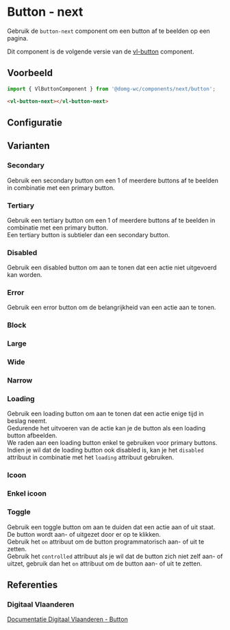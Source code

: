
# Button - next

<CustomDocMetaData id="components-next-button" />

Gebruik de `button-next` component om een button af te beelden op een pagina.

Dit component is de volgende versie van de [vl-button](/docs/elements-button-button--documentatie) component.


## Voorbeeld

```js
import { VlButtonComponent } from '@domg-wc/components/next/button';
```

```html
<vl-button-next></vl-button-next>
```

<Canvas of={VlButtonStories.ButtonPrimary} />


## Configuratie

<ArgTypes of={VlButtonStories.ButtonPrimary} />


## Varianten

### Secondary

Gebruik een secondary button om een 1 of meerdere buttons af te beelden in combinatie met een primary button.

<Canvas of={VlButtonStories.ButtonSecondary} />

### Tertiary

Gebruik een tertiary button om een 1 of meerdere buttons af te beelden in combinatie met een primary button.<br/>
Een tertiary button is subtieler dan een secondary button.

<Canvas of={VlButtonStories.ButtonTertiary} />

### Disabled

Gebruik een disabled button om aan te tonen dat een actie niet uitgevoerd kan worden.

<Canvas of={VlButtonStories.ButtonDisabled} />

### Error

Gebruik een error button om de belangrijkheid van een actie aan te tonen.

<Canvas of={VlButtonStories.ButtonError} />

### Block

<Canvas of={VlButtonStories.ButtonBlock} />

### Large

<Canvas of={VlButtonStories.ButtonLarge} />

### Wide

<Canvas of={VlButtonStories.ButtonWide} />

### Narrow

<Canvas of={VlButtonStories.ButtonNarrow} />

### Loading

Gebruik een loading button om aan te tonen dat een actie enige tijd in beslag neemt.<br/>
Gedurende het uitvoeren van de actie kan je de button als een loading button afbeelden.<br/>
We raden aan een loading button enkel te gebruiken voor primary buttons.<br/>
Indien je wil dat de loading button ook disabled is, kan je het `disabled` attribuut in combinatie met het `loading` attribuut gebruiken.

<Canvas of={VlButtonStories.ButtonLoading} />

### Icoon

<Canvas of={VlButtonStories.ButtonIcon} />

### Enkel icoon

<Canvas of={VlButtonStories.ButtonIconOnly} />

### Toggle

Gebruik een toggle button om aan te duiden dat een actie aan of uit staat.<br/>
De button wordt aan- of uitgezet door er op te klikken.<br/>
Gebruik het `on` attribuut om de button programmatorisch aan- of uit te zetten.<br/>
Gebruik het `controlled` attribuut als je wil dat de button zich niet zelf aan- of uitzet, gebruik dan het `on` attribuut om de button aan- of uit te zetten.

<Canvas of={VlButtonStories.ButtonToggle} />


## Referenties

### Digitaal Vlaanderen

[Documentatie Digitaal Vlaanderen - Button](https://overheid.vlaanderen.be/webuniversum/v3/documentation/atoms/vl-ui-button)
